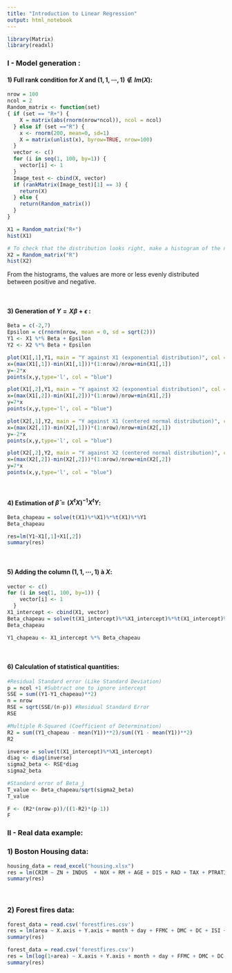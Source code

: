 ---
title: "Introduction to Linear Regression"
output: html_notebook
---
```{r}
library(Matrix)
library(readxl)
```

### **I - Model generation :**
#### **1) Full rank condition for $X$  and $({1 , 1 , \cdots , 1}) \notin Im(X)$:**
```{r}
nrow = 100
ncol = 2
Random_matrix <- function(set)
{ if (set == "R+") {
    X = matrix(abs(rnorm(nrow*ncol)), ncol = ncol)
  } else if (set =="R") {
    x <- rnorm(200, mean=0, sd=1)
    X = matrix(unlist(x), byrow=TRUE, nrow=100)
  }
  vector <- c()
  for (i in seq(1, 100, by=1)) {
    vector[i] <- 1
  }
  Image_test <- cbind(X, vector)
  if (rankMatrix(Image_test)[1] == 3) {
    return(X)
  } else {
    return(Random_matrix())
  }
}
```

```{r}
X1 = Random_matrix("R+")
hist(X1)
```


```{r}
# To check that the distribution looks right, make a histogram of the numbers
X2 = Random_matrix("R")
hist(X2)
```
From the histograms, the values are more or less evenly distributed between positive and negative.  

\  

#### **3) Generation of $Y = X\beta + \epsilon$ :**
```{r}
Beta = c(-2,7)
Epsilon = c(rnorm(nrow, mean = 0, sd = sqrt(2)))
Y1 <- X1 %*% Beta + Epsilon
Y2 <- X2 %*% Beta + Epsilon
```
  

```{r}
plot(X1[,1],Y1, main = "Y against X1 (exponential distribution)", col = "red")
x=(max(X1[,1])-min(X1[,1]))*(1:nrow)/nrow+min(X1[,1])
y=-2*x
points(x,y,type='l', col = "blue")

plot(X1[,2],Y1, main = "Y against X2 (exponential distribution)", col = "red")
x=(max(X1[,2])-min(X1[,2]))*(1:nrow)/nrow+min(X1[,2])
y=7*x
points(x,y,type='l', col = "blue")

plot(X2[,1],Y2, main = "Y against X1 (centered normal distribution)", col = "red")
x=(max(X2[,1])-min(X2[,1]))*(1:nrow)/nrow+min(X2[,1])
y=-2*x
points(x,y,type='l', col = "blue")

plot(X2[,2],Y2, main = "Y against X2 (centered normal distribution)", col = "red")
x=(max(X2[,2])-min(X2[,2]))*(1:nrow)/nrow+min(X2[,2])
y=7*x
points(x,y,type='l', col = "blue")
```
\  

#### **4) Estimation of $\hat{\beta} = (X^t X)^{-1} X^t Y$:**

```{r}
Beta_chapeau = solve(t(X1)%*%X1)%*%t(X1)%*%Y1
Beta_chapeau
```

```{r}
res=lm(Y1~X1[,1]+X1[,2])
summary(res)
```
\  

#### **5) Adding the column $({1 , 1 , \cdots , 1})$ à $X$:**
```{r}
vector <- c()
for (i in seq(1, 100, by=1)) {
    vector[i] <- 1
  }
X1_intercept <- cbind(X1, vector)
Beta_chapeau = solve(t(X1_intercept)%*%X1_intercept)%*%t(X1_intercept)%*%Y1
Beta_chapeau
```

```{r}
Y1_chapeau <- X1_intercept %*% Beta_chapeau
```

\  

#### **6) Calculation of statistical quantities:**
```{r}
#Residual Standard error (Like Standard Deviation)
p = ncol +1 #Subtract one to ignore intercept
SSE = sum((Y1-Y1_chapeau)**2)
n = nrow
RSE = sqrt(SSE/(n-p)) #Residual Standard Error
RSE
```

```{r}
#Multiple R-Squared (Coefficient of Determination)
R2 = sum((Y1_chapeau - mean(Y1))**2)/sum((Y1 - mean(Y1))**2)
R2
```

```{r}
inverse = solve(t(X1_intercept)%*%X1_intercept)
diag <- diag(inverse)
sigma2_beta <- RSE*diag
sigma2_beta
```


```{r}
#Standard error of Beta_j
T_value <- Beta_chapeau/sqrt(sigma2_beta)
T_value
```


```{r}
F <- (R2*(nrow-p))/((1-R2)*(p-1))
F
```
### **II - Real data example:**
### **1) Boston Housing data:**
```{r}
housing_data = read_excel("housing.xlsx")
res = lm(CRIM ~ ZN + INDUS  + NOX + RM + AGE + DIS + RAD + TAX + PTRATIO + B + LSTAT + MEDV , data = housing_data)
summary(res)
```
\  

### 2) **Forest fires data:**
```{r}
forest_data = read.csv('forestfires.csv')
res = lm(area ~ X.axis + Y.axis + month + day + FFMC + DMC + DC + ISI + temp + RH + wind + rain, data = forest_data)
summary(res)
```
```{r}
forest_data = read.csv('forestfires.csv')
res = lm(log(1+area) ~ X.axis + Y.axis + month + day + FFMC + DMC + DC + ISI + temp + RH + wind + rain, data = forest_data)
summary(res)
```



